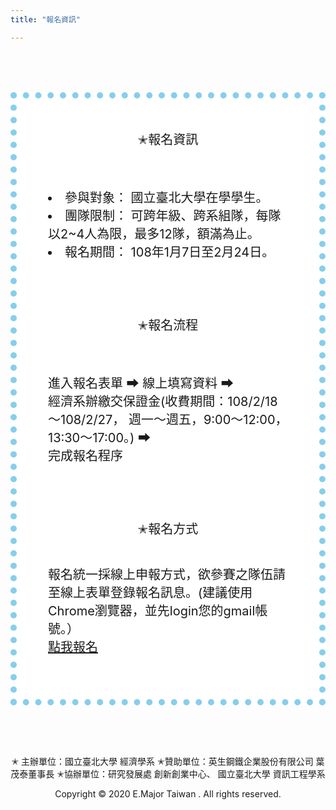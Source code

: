 ```yaml
---
title: "報名資訊"

---
```

<style type="text/css">
h1.title {
    font-size: 45px;
    text-align: center;
    text-decoration: underline;
    text-shadow: 3px 2px 5px blue;
    font-family: "標楷體";
    font-style: italic;
    color:black
}
</style>




<body>

<br><br><br>

<body width="3000" height="3000" background="background2.jpg">



<div id="main" style="padding:50px;border:10px skyblue dotted;background-color: white;font-size: 20px;"> 
    
    
    

<center>✭報名資訊</center>
<br>

<ui>

<li>參與對象： 國立臺北大學在學學生。</li>

<li>團隊限制： 可跨年級、跨系組隊，每隊以2~4人為限，最多12隊，額滿為止。 </li>

<li>報名期間： 108年1月7日至2月24日。 </li>


<br><br>

<center>✭報名流程</center>
<br>

進入報名表單   ➡ 
線上填寫資料   ➡   
經濟系辦繳交保證金(收費期間：108/2/18～108/2/27，
週一～週五，9:00～12:00，13:30～17:00。)  ➡  
完成報名程序

<br><br>

<center>✭報名方式</center>

<br>
報名統一採線上申報方式，欲參賽之隊伍請至線上表單登錄報名訊息。(建議使用Chrome瀏覽器，並先login您的gmail帳號。）
<br>
<a href="https://docs.google.com/forms/d/e/1FAIpQLSfMVmHp6jYEcH-goPRWWSug2koMuDJ_rtm0lmm0TsGLpn0jOg/closedform" title="點我報名" >點我報名</a>



</div>
  
<br><br><br>

<div id="footer" style="text-align:center; style="margin:0 auto; width:800px;>   
        
        
        
        
  <p class='text3'>
       ✭ 主辦單位：國立臺北大學 經濟學系
  
      ✭贊助單位：英生鋼鐵企業股份有限公司 葉茂泰董事長

      ✭協辦單位：研究發展處 創新創業中心、

                國立臺北大學 資訊工程學系 
 
      
  <br>
  <p class='text4'>
        
 Copyright © 2020 E.Major Taiwan . All rights reserved.
       
  </div>
         
</body>